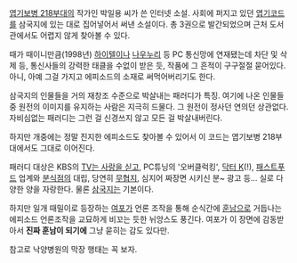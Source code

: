 [[엽기보병 218부대]]의 작가인 박일용 씨가 쓴 인터넷 소설. 사회에 퍼지고 있던 [[엽기]]코드를 삼국지에 있는 대로 집어넣어서 써낸 소설이다. 총 3권으로 발간되었으며 근처 도서관에서도 어렵지 않게 찾아볼 수 있다. 

때가 때이니만큼(1998년) [[하이텔]]이나 [[나우누리]] 등 PC 통신망에 연재됐는데 차단 및 삭제 등, 통신사들의 강력한 태클을 수없이 받은 듯, 작품에 그 흔적이 구구절절 묻어있다. 아니, 아예 그걸 가지고 에피소드의 소재로 써먹어버리기도 한다. 

삼국지의 인물들을 거의 재창조 수준으로 박살내는 패러디가 특징. 여기에 나온 인물들 중 원전의 이미지를 유지하는 사람은 지극히 드물다. 그 원전이 정사던 연의던 상관없다. 자비심없는 패러디는 그런 걸 신경쓰지 않고 모든 걸 박살내버린다. 

하지만 개중에는 정말 진지한 에피소드도 찾아볼 수 있어서 이 코드는 엽기보병 218부대에서도 그대로 이어진다. 

패러디 대상은 KBS의 [[TV는 사랑을 싣고]], PC튜닝의 '오버클럭킹', [[닥터 K]](!), [[패스트푸드]] 업계와 [[분식점]]의 대립, 당연히 [[무협지]], 심지어 짜장면 시키신 분~ 광고 등... 실로 다양한 양을 자랑한다. 물론 [[삼국지]]는 기본이다. 

하지만 일개 때밀이로 등장하는 [[여포]]가 언론 조작을 통해 순식간에 [[훈남]]으로 거듭나는 에피소드 언론조작을 교묘하게 비꼬는 듯한 뉘앙스도 풍긴다. 여포가 이 장면에 감동받아서 '''진짜 훈남이 되기에''' 그냥 묻히는 감도 있다만.

참고로 낙양병원의 막장 행태는 꼭 보자.
